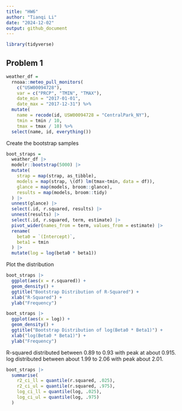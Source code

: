 ```yaml
---
title: "HW6"
author: "Tianqi Li"
date: "2024-12-02"
output: github_document
---
```


```r
library(tidyverse)
```

## Problem 1

```r
weather_df = 
  rnoaa::meteo_pull_monitors(
    c("USW00094728"),
    var = c("PRCP", "TMIN", "TMAX"), 
    date_min = "2017-01-01",
    date_max = "2017-12-31") %>%
  mutate(
    name = recode(id, USW00094728 = "CentralPark_NY"),
    tmin = tmin / 10,
    tmax = tmax / 10) %>%
  select(name, id, everything())
```

Create the bootstrap samples

```r
boot_straps = 
  weather_df |>
  modelr::bootstrap(5000) |>
  mutate(
    strap = map(strap, as_tibble),
    models = map(strap, \(df) lm(tmax~tmin, data = df)),
    glance = map(models, broom::glance), 
    results = map(models, broom::tidy)
  ) |>
  unnest(glance) |>
  select(.id, r.squared, results) |>
  unnest(results) |>
  select(.id, r.squared, term, estimate) |>
  pivot_wider(names_from = term, values_from = estimate) |>
  rename(
    beta0 = `(Intercept)`,
    beta1 = tmin
  ) |>
  mutate(log = log(beta0 * beta1))
```

Plot the distribution

```r
boot_straps |>
  ggplot(aes(x = r.squared)) +
  geom_density() +
  ggtitle("Bootstrap Distribution of R-Squared") +
  xlab("R-Squared") +
  ylab("Frequency")

boot_straps |>
  ggplot(aes(x = log)) +
  geom_density() +
  ggtitle("Bootstrap Distribution of log(Beta0 * Beta1)") +
  xlab("log(Beta0 * Beta1)") +
  ylab("Frequency")
```

R-squared distributed between 0.89 to 0.93 with peak at about 0.915.   
log distributed between about 1.99 to 2.06 with peak about 2.01.

```r
boot_straps |>
  summarise(
    r2_ci_ll = quantile(r.squared, .025),
    r2_ci_ul = quantile(r.squared, .975),
    log_ci_ll = quantile(log, .025),
    log_ci_ul = quantile(log, .975)
  )
```

